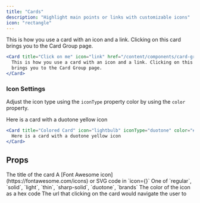 ```yaml
---
title: "Cards"
description: "Highlight main points or links with customizable icons"
icon: "rectangle"
---
```


<Card title="Card Title" icon="link" href="/content/components/card-groups">
  This is how you use a card with an icon and a link. Clicking on this card
  brings you to the Card Group page.
</Card>

<RequestExample>

```jsx Card Example
<Card title="Click on me" icon="link" href="/content/components/card-group">
  This is how you use a card with an icon and a link. Clicking on this card
  brings you to the Card Group page.
</Card>
```

</RequestExample>

### Icon Settings

Adjust the icon type using the `iconType` property color by using the `color` property.

<Card title="Colored Card" icon="lightbulb" iconType="duotone" color="#ca8b04">
  Here is a card with a duotone yellow icon
</Card>

```jsx Card Icon Example
<Card title="Colored Card" icon="lightbulb" iconType="duotone" color="#ca8b04">
  Here is a card with a duotone yellow icon
</Card>
```

## Props

<ResponseField name="title" type="string" required>
  The title of the card
</ResponseField>

<ResponseField name="icon" type="string or svg">
  A [Font Awesome icon](https://fontawesome.com/icons) or SVG code in `icon={}`
</ResponseField>

<ResponseField name="iconType" type="string">
  One of `regular`, `solid`, `light`, `thin`, `sharp-solid`, `duotone`, `brands`
</ResponseField>

<ResponseField name="color" type="string">
  The color of the icon as a hex code
</ResponseField>

<ResponseField name="href" type="string">
  The url that clicking on the card would navigate the user to
</ResponseField>
